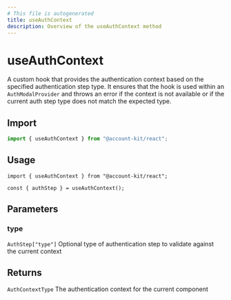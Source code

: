 ```yaml
---
# This file is autogenerated
title: useAuthContext
description: Overview of the useAuthContext method
---
```


# useAuthContext

A custom hook that provides the authentication context based on the specified authentication step type. It ensures that the hook is used within an `AuthModalProvider` and throws an error if the context is not available or if the current auth step type does not match the expected type.

## Import

```ts
import { useAuthContext } from "@account-kit/react";
```

## Usage

```tsx
import { useAuthContext } from "@account-kit/react";

const { authStep } = useAuthContext();
```

## Parameters

### type

`AuthStep["type"]`
Optional type of authentication step to validate against the current context

## Returns

`AuthContextType`
The authentication context for the current component
